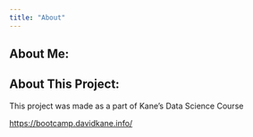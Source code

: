 ```yaml
---
title: "About"
---
```


## About Me:

## About This Project:

This project was made as a part of Kane's Data Science Course

<https://bootcamp.davidkane.info/>
